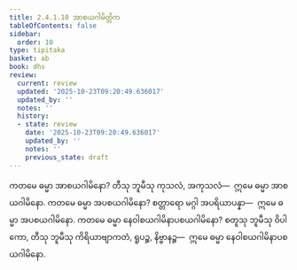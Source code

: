 ```yaml
---
title: 2.4.1.10 အာစယဂါမိတ္တိက
tableOfContents: false
sidebar:
  order: 10
type: tipitaka
basket: ab
book: dhs
review:
  current: review
  updated: '2025-10-23T09:20:49.636017'
  updated_by: ''
  notes: ''
  history:
  - state: review
    date: '2025-10-23T09:20:49.636017'
    updated_by: ''
    notes: ''
    previous_state: draft
---
```



<ReviewStatus review={frontmatter.review} showDetails={true} />

<HypothesisAnnotation frontmatter={frontmatter} />

<DynamicBreadcrumb />

<Division number="1411" book="dhs" e="ch" v="29" p="270">

<Paragraph number="2117" book="dhs">
ကတမေ ဓမ္မာ အာစယဂါမိနော? တီသု ဘူမီသု ကုသလံ, အကုသလံ—  ဣမေ ဓမ္မာ အာစယဂါမိနော.
</Paragraph>

</Division>
<Division number="1412" book="dhs" e="ch" v="29" p="270">

<Paragraph number="2118" book="dhs">
ကတမေ ဓမ္မာ အပစယဂါမိနော? စတ္တာရော မဂ္ဂါ အပရိယာပန္နာ—  ဣမေ ဓမ္မာ အပစယဂါမိနော.
</Paragraph>

</Division>
<Division number="1413" book="dhs" e="ch" v="29" p="270">

<Paragraph number="2119" book="dhs">
ကတမေ ဓမ္မာ နေဝါစယဂါမိနာပစယဂါမိနော? စတူသု ဘူမီသု ဝိပါကော, တီသု ဘူမီသု ကိရိယာဗျာကတံ, ရူပဉ္စ, နိဗ္ဗာနဉ္စ—  ဣမေ ဓမ္မာ နေဝါစယဂါမိနာပစယဂါမိနော.
</Paragraph>
</Division>